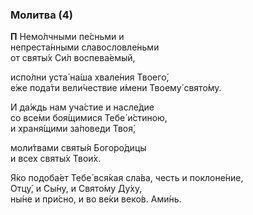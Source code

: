 ### Молитва (4)

**П** Немо́лчными пе́сньми и  
непреста́нными славословле́ньми  
от святы́х Си́л воспева́емый,

испо́лни уста́ на́ша хвале́ния Твоего́,  
е́же пода́ти вели́чествие и́мени Твоему́ свято́му.

И да́ждь нам уча́стие и насле́дие  
со все́ми боя́щимися Тебе́ и́стиною,  
и храня́щими за́поведи Твоя́,

моли́твами святы́я Богоро́дицы  
и всех святы́х Твои́х.

Я́ко подоба́ет Тебе́ вся́кая сла́ва, честь и поклоне́ние,  
Отцу́, и Сы́ну, и Свято́му Ду́ху,  
ны́не и при́сно, и во ве́ки веко́в. Ами́нь.
